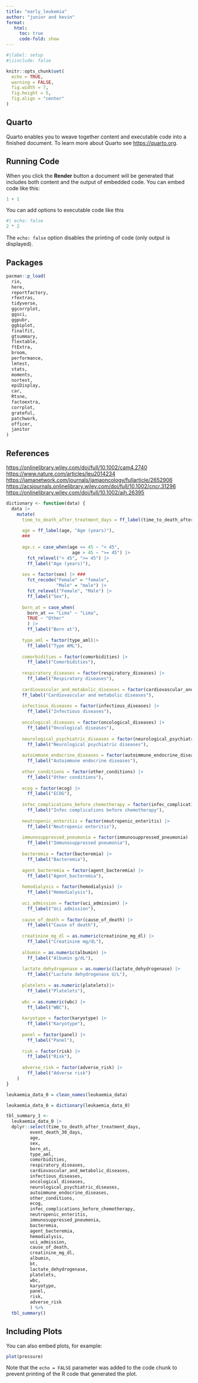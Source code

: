 ```yaml
---
title: "early_leukemia"
author: "junior and kevin"
format: 
   html:
     toc: true
     code-fold: show
---
```


```r
#|label: setup
#|iinclude: false

knitr::opts_chunk$set(
  echo = TRUE,
  warning = FALSE,
  fig.width = 7,
  fig.height = 5,
  fig.align = "center"
)
```

## Quarto

Quarto enables you to weave together content and executable code into a finished document. To learn more about Quarto see <https://quarto.org>.

## Running Code

When you click the **Render** button a document will be generated that includes both content and the output of embedded code. You can embed code like this:

```r
1 + 1
```

You can add options to executable code like this

```r
#| echo: false
2 * 2
```

The `echo: false` option disables the printing of code (only output is displayed).

## Packages

```r
pacman::p_load(
  rio,
  here,
  reportfactory,
  rfextras,
  tidyverse,
  ggcorrplot,
  ggsci,
  ggpubr,
  ggbiplot,
  finalfit,
  gtsummary,
  flextable,
  ftExtra,
  broom,
  performance,
  lmtest,
  stats,
  moments,
  nortest,
  epiDisplay,
  car,
  Rtsne,
  factoextra,
  corrplot,
  grateful,
  patchwork,
  officer,
  janitor
)
```

## References

<https://onlinelibrary.wiley.com/doi/full/10.1002/cam4.2740> <https://www.nature.com/articles/leu2014234> <https://jamanetwork.com/journals/jamaoncology/fullarticle/2652906> <https://acsjournals.onlinelibrary.wiley.com/doi/full/10.1002/cncr.31296> <https://onlinelibrary.wiley.com/doi/full/10.1002/ajh.26395>

```r
dictionary <- function(data) {
  data |>
    mutate(
      time_to_death_after_treatment_days = ff_label(time_to_death_after_treatment_days, "Time to death (days)"),
      
      age = ff_label(age, "Age (years)"),
      ###
      
      age.c = case_when(age <= 45 ~ "< 45",
                         age > 45 ~ ">= 45") |>
        fct_relevel("< 45", ">= 45") |>
        ff_label("Age (years)"),
      
      sex = factor(sex) |> ###
        fct_recode("Female" = "female",
                   "Male" = "male") |>
        fct_relevel("Female", "Male") |>
        ff_label("Sex"),
      
      born_at = case_when(
        born_at == "Lima" ~ "Lima",
        TRUE ~ "Other"
        ) |> 
        ff_label("Born at"),
      
      type_aml = factor(type_aml)|>
        ff_label("Type AML"),
      
      comorbidities = factor(comorbidities) |>
        ff_label("Comorbidities"),
      
      respiratory_diseases = factor(respiratory_diseases) |>
        ff_label("Respiratory diseases"),
      
      cardiovascular_and_metabolic_diseases = factor(cardiovascular_and_metabolic_diseases) |>
      ff_label("Cardiovascular and metabolic diseases"),
      
      infectious_diseases = factor(infectious_diseases) |>
        ff_label("Infectious diseases"),
      
      oncological_diseases = factor(oncological_diseases) |>
        ff_label("Oncological diseases"),
      
      neurological_psychiatric_diseases = factor(neurological_psychiatric_diseases) |>
        ff_label("Neurological psychiatric diseases"),
      
      autoimmune_endocrine_diseases = factor(autoimmune_endocrine_diseases) |>
        ff_label("Autoimmune endocrine diseases"),
      
      other_conditions = factor(other_conditions) |>
        ff_label("Other conditions"),
      
      ecog = factor(ecog) |>
        ff_label("ECOG"),
      
      infec_complications_before_chemotherapy = factor(infec_complications_before_chemotherapy) |>
        ff_label("Infec complications before chemotherapy"),
      
      neutropenic_enteritis = factor(neutropenic_enteritis) |>
        ff_label("Neutropenic enteritis"),
      
      immunosuppressed_pneumonia = factor(immunosuppressed_pneumonia) |>
        ff_label("Immunosuppressed pneumonia"),
      
      bacteremia = factor(bacteremia) |>
        ff_label("Bacteremia"),
      
      agent_bacteremia = factor(agent_bacteremia) |>
        ff_label("Agent_bacteremia"),
      
      hemodialysis = factor(hemodialysis) |>
        ff_label("Hemodialysis"),
      
      uci_admission = factor(uci_admission) |>
        ff_label("Uci admission"),
      
      cause_of_death = factor(cause_of_death) |>
        ff_label("Cause of death"),
      
      creatinine_mg_dl = as.numeric(creatinine_mg_dl) |>
        ff_label("Creatinine mg/dL"),
      
      albumin = as.numeric(albumin) |>
        ff_label("Albumin g/dL"),
      
      lactate_dehydrogenase = as.numeric(lactate_dehydrogenase) |>
        ff_label("Lactate dehydrogenase U/L"),
      
      platelets = as.numeric(platelets)|>
        ff_label("Platelets"),
      
      wbc = as.numeric(wbc) |>
        ff_label("WBC"),
      
      karyotype = factor(karyotype) |>
        ff_label("Karyotype"),
      
      panel = factor(panel) |>
        ff_label("Panel"),
      
      risk = factor(risk) |>
        ff_label("Risk"),
      
      adverse_risk = factor(adverse_risk) |>
        ff_label("Adverse risk")
    )
}
```

```r
leukaemia_data_0 = clean_names(leukaemia_data) 

leukaemia_data_0 = dictionary(leukaemia_data_0)

tbl_summary_1 <- 
  leukaemia_data_0 |> 
  dplyr::select(time_to_death_after_treatment_days,
         event_death_30_days,
         age,
         sex,
         born_at,
         type_aml,
         comorbidities,
         respiratory_diseases,
         cardiovascular_and_metabolic_diseases,
         infectious_diseases,
         oncological_diseases,
         neurological_psychiatric_diseases,
         autoimmune_endocrine_diseases,
         other_conditions,
         ecog,
         infec_complications_before_chemotherapy,
         neutropenic_enteritis,
         immunosuppressed_pneumonia,
         bacteremia,
         agent_bacteremia,
         hemodialysis,
         uci_admission,
         cause_of_death,
         creatinine_mg_dl,
         albumin,
         bt,
         lactate_dehydrogenase,
         platelets,
         wbc,
         karyotype,
         panel,
         risk,
         adverse_risk
         ) %>% 
  tbl_summary()
```

## Including Plots

You can also embed plots, for example:

```r
plot(pressure)
```

Note that the `echo = FALSE` parameter was added to the code chunk to prevent printing of the R code that generated the plot.
